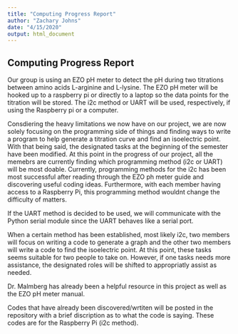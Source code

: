 ```yaml
---
title: "Computing Progress Report"
author: "Zachary Johns"
date: "4/15/2020"
output: html_document
---
```


## Computing Progress Report

Our group is using an EZO pH meter to detect the pH during two titrations between amino acids L-arginine and L-lysine. The EZO pH meter will be hooked up to a raspberry pi or directly to a laptop so the data points for the titration will be stored. The i2c method or UART will be used, respectively, if using the Raspberry pi or a computer.

Consdiering the heavy limitations we now have on our project, we are now solely focusing on the programming side of things and finding ways to write a program to help generate a titration curve and find an isoelectric point. With that being said, the designated tasks at the beginning of the semester have been modified. At this point in the progress of our project, all the memebrs are currently finding which programming method (i2c or UART) will be most doable. Currently, programming methods for the i2c has been most successful after reading through the EZO ph meter guide and discovering useful coding ideas. Furthermore, with each member having access to a Raspberry Pi, this programming method wouldnt change the difficulty of matters.

If the UART method is decided to be used, we will communicate with the Python serial module since the UART behaves like a serial port.

When a certain method has been established, most likely i2c, two members will focus on writing a code to generate a graph and the other two members will write a code to find the isoelectric point. At this point, these tasks seems suitable for two people to take on. However, if one tasks needs more assistance, the designated roles will be shifted to appropriatly assist as needed. 

Dr. Malmberg has already been a helpful resource in this project as well as the EZO pH meter manual. 

Codes that have already been discovered/wrtiten will be posted in the repository with a brief discription as to what the code is saying. These codes are for the Raspberry Pi (i2c method). 


